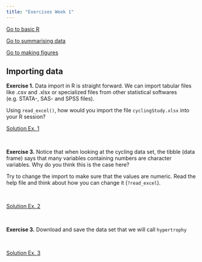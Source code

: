 ```yaml
---
title: "Exercises Week 1"
---
```


[Go to basic R](ex1_intro.html)

[Go to summarising data](ex1_summarise.html)

[Go to making figures](ex1_figures.html)

## Importing data

  <script language="javascript"> 
    function toggle(num) {
      var ele = document.getElementById("toggleText" + num);
      var text = document.getElementById("displayText" + num);
      if(ele.style.display == "block") {
        ele.style.display = "none";
        text.innerHTML = "show";
      }
      else {
        ele.style.display = "block";
        text.innerHTML = "hide";
      }
   } 
  </script>

**Exercise 1.** Data import in R is straight forward. We can import tabular files like .csv and .xlsx or specialized files from other statistical softwares (e.g. STATA-, SAS- and SPSS files).

Using `read_excel()`, how would you import the file `cyclingStudy.xlsx` into your R session?

  <a id="displayText" href="javascript:toggle(1);">Solution Ex. 1</a>
  <div id="toggleText1" style="display: none">

```r
# Install packages, you only need to do this once
# install.packages("readxl")

# Load packages
library(readxl)

# Store the data set as an object in the environment
cyclingStudy <- read_excel("./notes/data/cyclingStudy.xlsx")


# look at the data
cyclingStudy

```

  </div>
  </br>  
  
  
**Exercise 3.** Notice that when looking at the cycling data set, the tibble (data frame) says that many variables containing numbers are character variables. Why do you think this is the case here?

Try to change the import to make sure that the values are numeric. Read the help file and think about how you can change it (`?read_excel`).

<br>

  <a id="displayText" href="javascript:toggle(2);">Solution Ex. 2</a>
  <div id="toggleText2" style="display: none">
  
The import function does not treat "NA" as missing values. The `read_excel()` function has a argument for missing values, setting `na = "NA"` tells R that all values that are "NA" should be treated as missing values. 

```r
# Install packages, you only need to do this once
# install.packages("readxl")

# Load packages
library(readxl)

# Store the data set as an object in the environment
cyclingStudy <- read_excel("./notes/data/cyclingStudy.xlsx", na = "NA")


# look at the data
cyclingStudy

```


  </div>
  </br> 
  
**Exercise 3.** Download and save the data set that we will call `hypertrophy`

<br>

  <a id="displayText" href="javascript:toggle(3);">Solution Ex. 3</a>
  <div id="toggleText3" style="display: none">
```r
# Download and save the file
download.file(url = "https://ndownloader.figshare.com/files/14702420", destfile = "./data/hypertrophy.csv")

# load package to read csv files
library(readr)

hypertrophy <- read_csv("./data/hypertrophy.csv")

# look at the data 
hypertrophy
```

  </div>
  </br> 







